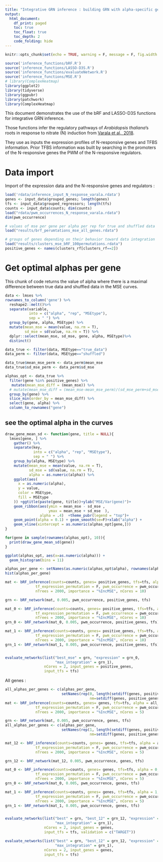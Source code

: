 ```yaml
---
title: "Integrative GRN inference : building GRN with alpha-specific genes"
output: 
  html_document:
    df_print: paged
    toc: true
    toc_float: true
    toc_depth: 2
    code_folding: hide
---
```



```r
knitr::opts_chunk$set(echo = TRUE, warning = F, message = F, fig.width = 10)

source('inference_functions/bRF.R')
source('inference_functions/LASSO-D3S.R')
source('inference_functions/evaluateNetwork.R')
source('inference_functions/MSE.R')
# library(ComplexHeatmap)
library(ggplot2)
library(tidyverse)
library(ggpubr)
library(patchwork)
library(ComplexHeatmap)

```

This document demonstrates the use of the bRF and LASSO-D3S functions for integrative GRN inference.

Those functions infer the regulatory pathways of *Arabidopsis thaliana*'s roots in response to nitrate (N) induction from [Varala et al., 2018](https://www.ncbi.nlm.nih.gov/geo/query/acc.cgi?acc=GSE97500).

They use as inputs the expression profiles of N-responsive genes and TFBS information. 
Prior TFBS information was built by searching in the promoters of the N-responsive genes the PWM of the N-responsive regulators. 

# Data import

Import of the expression data and the N-responsive genes and regulators :

```r
load('rdata/inference_input_N_response_varala.rdata')
genes <- input_data$grouped_genes; length(genes)
tfs <- input_data$grouped_regressors; length(tfs)
counts <- input_data$counts; dim(counts)
load("rdata/pwm_occurrences_N_response_varala.rdata")
dim(pwm_occurrence)

# values of mse per gene per alpha per rep for true and shuffled data
load("results/brf_perumtations_mse_all_genes.rdata")

# groups of genes depending on their behavior toward data integration
load("results/clusters_mse_bRF_100permutations.rdata")
positive_genes <- names(clusters_rf[clusters_rf==2])

```

# Get optimal alphas per gene

This chunk of code returns the value of alpha where there is a maximal difference between true data and shuffled data in the MSE curves.

```r
data <- lmses %>%
rownames_to_column('gene') %>%
  reshape2::melt()%>%
  separate(variable,
           into = c("alpha", "rep", "MSEtype"),
           sep = " ") %>%
  group_by(gene, alpha, MSEtype) %>%
  mutate(mean_mse = mean(value, na.rm = T),
         sd_mse = sd(value, na.rm = T)) %>%
  dplyr::select(mean_mse, sd_mse, gene, alpha, MSEtype)%>%
  distinct() 

data_true <- filter(data, MSEtype=="true_data")
data_perm <- filter(data, MSEtype=="shuffled")

data_true$mean_mse_perm <- data_perm$mean_mse
data_true$sd_mse_perm <- data_perm$sd_mse

alphas_opt <- data_true %>%
  filter(gene %in% positive_genes) %>%
   mutate(mean_mse_diff = (mean_mse)) %>%
  # mutate(mean_mse_diff = (mean_mse-mean_mse_perm)/(sd_mse_perm+sd_mse)) %>%
  group_by(gene) %>%
  slice_min(order_by = mean_mse_diff) %>%
  select(gene, alpha) %>%
  column_to_rownames("gene")

```

## see the optimal alpha in the curves

```r
draw_gene_mean_sd <- function(gene, title = NULL){
  lmses[gene, ] %>%
    gather() %>%
    separate(key,
             into = c("alpha", "rep", "MSEtype"),
             sep = " ") %>%
    group_by(alpha, MSEtype) %>%
    mutate(mean_mse = mean(value, na.rm = T),
           sd_mse = sd(value, na.rm = T),
           alpha = as.numeric(alpha)) %>%
    ggplot(aes(
      x = as.numeric(alpha),
      y = value,
      color = MSEtype,
      fill = MSEtype
    )) +ggtitle(paste(gene, title))+ylab("MSE/Var(gene)")+
    geom_ribbon(aes(ymin = mean_mse - sd_mse , 
                    ymax = mean_mse + sd_mse  ), 
                alpha = .4)  +theme_pubr(legend = "top")+
    geom_point(alpha = 0.1) + geom_smooth(se=F)+xlab("alpha") +
    geom_vline(xintercept = as.numeric(alphas_opt[gene,]))
}

for(gene in sample(rownames(alphas_opt), 10)){
  print(draw_gene_mean_sd(gene))
}

ggplot(alphas_opt, aes(x=as.numeric(alpha))) + 
  geom_histogram(bins = 11)
```

```r
alphas_per_gene <- setNames(as.numeric(alphas_opt$alpha), rownames(alphas_opt))
hist(alphas_per_gene)

mat <- bRF_inference(counts=counts, genes= positive_genes, tfs=tfs, alpha = alphas_per_gene, 
              tf_expression_permutation = F, pwm_occurrence = pwm_occurrence,
              nTrees = 2000, importance = "%IncMSE", nCores = 10)

grn <- bRF_network(mat, 0.005, pwm_occurrence, positive_genes, tfs)

mat_0 <- bRF_inference(counts=counts, genes= positive_genes, tfs=tfs, alpha = 0, 
              tf_expression_permutation = F, pwm_occurrence = pwm_occurrence,
              nTrees = 2000, importance = "%IncMSE", nCores = 10)
grn_0 <- bRF_network(mat_0, 0.005, pwm_occurrence, positive_genes, tfs)

mat_1 <- bRF_inference(counts=counts, genes= positive_genes, tfs=tfs, alpha = 1, 
              tf_expression_permutation = F, pwm_occurrence = pwm_occurrence,
              nTrees = 2000, importance = "%IncMSE", nCores = 10)
grn_1 <- bRF_network(mat_1, 0.005, pwm_occurrence, positive_genes, tfs)


evaluate_networks(list("best_mse" = grn, "expression" = grn_0, 
                       "max_integration" = grn_1), 
                  nCores = 2, input_genes = positive_genes, 
                  input_tfs = tfs)

```

All genes :


```r

all_alphas_per_genes <- c(alphas_per_gene, 
                          setNames(rep(0, length(setdiff(genes, positive_genes))), 
                                       nm=setdiff(genes, positive_genes)))
mat <- bRF_inference(counts=counts, genes= genes, tfs=tfs, alpha = all_alphas_per_genes, 
              tf_expression_permutation = F, pwm_occurrence = pwm_occurrence,
              nTrees = 2000, importance = "%IncMSE", nCores = 5)

grn <- bRF_network(mat, 0.005, pwm_occurrence, genes, tfs)
all_alphas_per_genes <- c(alphas_per_gene, 
                          setNames(rep(1, length(setdiff(genes, positive_genes))), 
                                       nm=setdiff(genes, positive_genes)))

mat_12 <- bRF_inference(counts=counts, genes= genes, tfs=tfs, alpha = all_alphas_per_genes, 
              tf_expression_permutation = F, pwm_occurrence = pwm_occurrence,
              nTrees = 2000, importance = "%IncMSE", nCores = 5)

grn_12 <- bRF_network(mat_12, 0.005, pwm_occurrence, genes, tfs)

mat_0 <- bRF_inference(counts=counts, genes= genes, tfs=tfs, alpha = 0, 
              tf_expression_permutation = F, pwm_occurrence = pwm_occurrence,
              nTrees = 2000, importance = "%IncMSE", nCores = 5)
grn_0 <- bRF_network(mat_0, 0.005, pwm_occurrence, genes, tfs)

mat_1 <- bRF_inference(counts=counts, genes= genes, tfs=tfs, alpha = 1, 
              tf_expression_permutation = F, pwm_occurrence = pwm_occurrence,
              nTrees = 2000, importance = "%IncMSE", nCores = 5)
grn_1 <- bRF_network(mat_1, 0.005, pwm_occurrence, genes, tfs)


evaluate_networks(list("best" = grn, "best_12" = grn_12, "expression" = grn_0, 
                       "max_integration" = grn_1),
                  nCores = 2, input_genes = genes, 
                  input_tfs = tfs, validation = c("TARGET"))

evaluate_networks(list("best" = grn, "best_12" = grn_12, "expression" = grn_0, 
                       "max_integration" = grn_1), 
                  nCores = 2, input_genes = genes, 
                  input_tfs = tfs)

```


